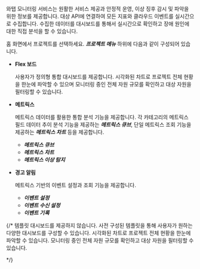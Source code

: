 와탭 모니터링 서비스는 원활한 서비스 제공과 안정적 운영, 이상 징후 감시 및 파악을 위한 정보를 제공합니다. 대상 API에 연결하여 모든 지표와 클라우드 이벤트를 실시간으로 수집합니다. 수집한 데이터를 대시보드를 통해서 실시간으로 확인하고 장애 원인에 대한 직접 분석을 할 수 있습니다.

홈 화면에서 프로젝트를 선택하세요. ***프로젝트 메뉴*** 하위에 다음과 같이 구성되어 있습니다. 

* **Flex 보드**
  
  사용자가 정의형 통합 대시보드를 제공합니다. 시각화된 차트로 프로젝트 전체 현황을 한눈에 파악할 수 있으며 모니터링 중인 전체 자원 규모를 확인하고 대상 자원을 필터링할 수 있습니다.

* **메트릭스**

  메트릭스 데이터를 활용한 통합 분석 기능을 제공합니다. 각 카테고리의 메트릭스 필드 데이터 추이 분석 기능을 제공하는 ***메트릭스 큐브***, 단일 메트릭스 조회 기능을 제공하는 ***메트릭스 차트*** 등을 제공합니다.

  * ***메트릭스 큐브***
  * ***메트릭스 차트***
  * ***메트릭스 이상 탐지***

* **경고 알림**

  메트릭스 기반의 이벤트 설정과 조회 기능을 제공합니다. 

  * ***이벤트 설정***
  * ***이벤트 수신 설정***
  * ***이벤트 기록***

{/* 
템플릿 대시보드를 제공하지 않습니다. 
  사전 구성된 템플릿을 통해 사용자가 원하는 다양한 대시보드를 구성할 수 있습니다. 시각화된 차트로 프로젝트 전체 현황을 한눈에 파악할 수 있습니다. 모니터링 중인 전체 자원 규모를 확인하고 대상 자원을 필터링할 수 있습니다.

  
*/}
